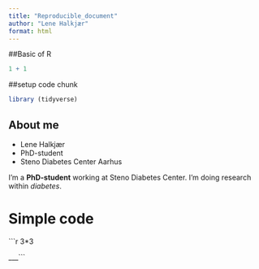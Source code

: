```yaml
---
title: "Reproducible_document"
author: "Lene Halkjær"
format: html
---
```


##Basic of R

```r
1 + 1
```

##setup code chunk

```r
library (tidyverse)
```
## About me 

- Lene Halkjær
- PhD-student
- Steno Diabetes Center Aarhus

I'm a **PhD-student** working at Steno Diabetes Center. I'm doing research within *diabetes*.

# Simple code
```r
3*3

___```


